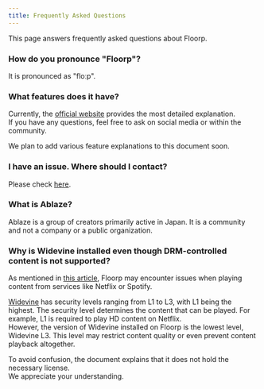 ```yaml
---
title: Frequently Asked Questions
---
```



This page answers frequently asked questions about Floorp.

### How do you pronounce "Floorp"?

It is pronounced as "floːp".

### What features does it have?

Currently, the [official website](https://floorp.app) provides the most detailed explanation.\
If you have any questions, feel free to ask on social media or within the community.

We plan to add various feature explanations to this document soon.

### I have an issue. Where should I contact?

Please check [here](https://docs.floorp.app/ja/others/issue-checklist).

### What is Ablaze?

Ablaze is a group of creators primarily active in Japan. It is a community and not a company or a public organization.

### Why is Widevine installed even though DRM-controlled content is not supported?

As mentioned in [this article](https://docs.floorp.app/ja/others/drm), Floorp may encounter issues when playing content from services like Netflix or Spotify.

[Widevine](https://www.widevine.com/) has security levels ranging from L1 to L3, with L1 being the highest. The security level determines the content that can be played. For example, L1 is required to play HD content on Netflix.\
However, the version of Widevine installed on Floorp is the lowest level, Widevine L3. This level may restrict content quality or even prevent content playback altogether.

To avoid confusion, the document explains that it does not hold the necessary license.\
We appreciate your understanding.

<Support />
